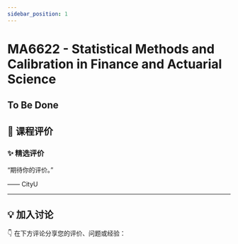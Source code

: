 ```yaml
---
sidebar_position: 1
---
```



# MA6622 - Statistical Methods and Calibration in Finance and Actuarial Science

## To Be Done

## **💬 课程评价**

### ✨ **精选评价**
<div className={commentStyles.commentBox}>
    <p className={commentStyles.commentText}>
        “期待你的评价。”
    </p>
    <p className={commentStyles.commentAuthor}>—— CityU</p>
</div>

---

## **💡 加入讨论**

👇 在下方评论分享您的评价、问题或经验：
<Utterances />
